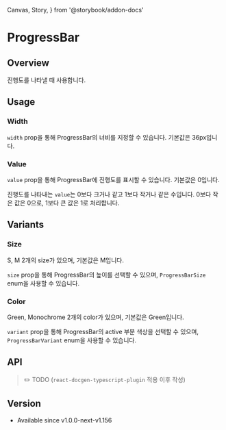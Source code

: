   Canvas,
  Story,
} from '@storybook/addon-docs'

# ProgressBar

## Overview

진행도를 나타낼 때 사용합니다.

<Canvas>
  <Story id="components-progressbar--overview" />
</Canvas>

## Usage

### Width

`width` prop을 통해 ProgressBar의 너비를 지정할 수 있습니다. 기본값은 36px입니다.

<Canvas>
  <Story id="components-progressbar--usage-width" />
</Canvas>

### Value

`value` prop을 통해 ProgressBar에 진행도를 표시할 수 있습니다. 기본값은 0입니다.

진행도를 나타내는 `value`는 0보다 크거나 같고 1보다 작거나 같은 수입니다. 0보다 작은 값은 0으로, 1보다 큰 값은 1로 처리합니다.

<Canvas>
  <Story id="components-progressbar--usage-value" />
</Canvas>

## Variants

### Size

S, M 2개의 size가 있으며, 기본값은 M입니다.

`size` prop을 통해 ProgressBar의 높이를 선택할 수 있으며, `ProgressBarSize` enum을 사용할 수 있습니다.

<Story id="components-progressbar--size-variant" />

### Color

Green, Monochrome 2개의 color가 있으며, 기본값은 Green입니다.

`variant` prop을 통해 ProgressBar의 active 부분 색상을 선택할 수 있으며, `ProgressBarVariant` enum을 사용할 수 있습니다.

<Story id="components-progressbar--variant" />

## API

> ✏️ TODO (`react-docgen-typescript-plugin` 적용 이후 작성)

## Version

- Available since v1.0.0-next-v1.156
